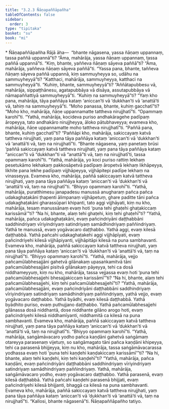 ```yaml
---
title: "3.2.3 Ñāṇapaññāpañha"
tableOfContents: false
sidebar:
  order: 3
type: "tipitaka"
basket: "su"
book: "mi"
---
```



<DynamicBreadcrumb />

<Paragraph type="center" book="mi">
* Ñāṇapaññāpañha
</Paragraph>

<Division number="42" book="mi" bookNo="28">

<Paragraph number="188" book="mi">
Rājā āha—  “bhante nāgasena, yassa ñāṇaṃ uppannaṃ, tassa paññā uppannā”ti? “Āma, mahārāja, yassa ñāṇaṃ uppannaṃ, tassa paññā uppannā”ti. “Kiṃ, bhante, yaññeva ñāṇaṃ sāyeva paññā”ti? “Āma, mahārāja, yaññeva ñāṇaṃ sāyeva paññā”ti. “Yassa pana, bhante, taññeva ñāṇaṃ sāyeva paññā uppannā, kiṃ sammuyheyya so, udāhu na sammuyheyyā”ti? “Katthaci, mahārāja, sammuyheyya, katthaci na sammuyheyyā”ti. “Kuhiṃ, bhante, sammuyheyyā”ti? “Aññātapubbesu vā, mahārāja, sippaṭṭhānesu, agatapubbāya vā disāya, assutapubbāya vā nāmapaññattiyā sammuyheyyā”ti. “Kuhiṃ na sammuyheyyā”ti? “Yaṃ kho pana, mahārāja, tāya paññāya kataṃ ‘aniccan’ti vā ‘dukkhan’ti vā ‘anattā’ti vā, tahiṃ na sammuyheyyā”ti. “Moho panassa, bhante, kuhiṃ gacchatī”ti? “Moho kho, mahārāja, ñāṇe uppannamatte tattheva nirujjhatī”ti.
</Paragraph>

<Paragraph number="189" book="mi">
“Opammaṃ karohī”ti. “Yathā, mahārāja, kocideva puriso andhakāragehe padīpaṃ āropeyya, tato andhakāro nirujjheyya, āloko pātubhaveyya; evameva kho, mahārāja, ñāṇe uppannamatte moho tattheva nirujjhatī”ti.
</Paragraph>

<Paragraph number="190" book="mi">
“Paññā pana, bhante, kuhiṃ gacchatī”ti? “Paññāpi kho, mahārāja, sakiccayaṃ katvā tattheva nirujjhati, yaṃ pana tāya paññāya kataṃ ‘aniccan’ti vā ‘dukkhan’ti vā ‘anattā’ti vā, taṃ na nirujjhatī”ti.
</Paragraph>

<Paragraph number="191" book="mi">
“Bhante nāgasena, yaṃ panetaṃ brūsi ‘paññā sakiccayaṃ katvā tattheva nirujjhati, yaṃ pana tāya paññāya kataṃ “aniccan”ti vā “dukkhan”ti vā “anattā”ti vā, taṃ na nirujjhatī’ti, tassa opammaṃ karohī”ti. “Yathā, mahārāja, yo koci puriso rattiṃ lekhaṃ pesetukāmo lekhakaṃ pakkosāpetvā padīpaṃ āropetvā lekhaṃ likhāpeyya, likhite pana lekhe padīpaṃ vijjhāpeyya, vijjhāpitepi padīpe lekhaṃ na vinasseyya. Evameva kho, mahārāja, paññā sakiccayaṃ katvā tattheva nirujjhati, yaṃ pana tāya paññāya kataṃ ‘aniccan’ti vā ‘dukkhan’ti vā ‘anattā’ti vā, taṃ na nirujjhatī”ti.
</Paragraph>

<Paragraph number="192" book="mi">
“Bhiyyo opammaṃ karohī”ti. “Yathā, mahārāja, puratthimesu janapadesu manussā anugharaṃ pañca pañca udakaghaṭakāni ṭhapenti ālimpanaṃ vijjhāpetuṃ, ghare paditte tāni pañca udakaghaṭakāni gharassūpari khipanti, tato aggi vijjhāyati, kiṃ nu kho, mahārāja, tesaṃ manussānaṃ evaṃ hoti ‘puna tehi ghaṭehi ghaṭakiccaṃ karissāmā’”ti? “Na hi, bhante, alaṃ tehi ghaṭehi, kiṃ tehi ghaṭehī”ti? “Yathā, mahārāja, pañca udakaghaṭakāni, evaṃ pañcindriyāni daṭṭhabbāni saddhindriyaṃ vīriyindriyaṃ satindriyaṃ samādhindriyaṃ paññindriyaṃ. Yathā te manussā, evaṃ yogāvacaro daṭṭhabbo. Yathā aggi, evaṃ kilesā daṭṭhabbā. Yathā pañcahi udakaghaṭakehi aggi vijjhāpīyati, evaṃ pañcindriyehi kilesā vijjhāpiyanti, vijjhāpitāpi kilesā na puna sambhavanti. Evameva kho, mahārāja, paññā sakiccayaṃ katvā tattheva nirujjhati, yaṃ pana tāya paññāya kataṃ ‘aniccan’ti vā ‘dukkhan’ti vā ‘anattā’ti vā, taṃ na nirujjhatī”ti.
</Paragraph>

<Paragraph number="193" book="mi">
“Bhiyyo opammaṃ karohī”ti. “Yathā, mahārāja, vejjo pañcamūlabhesajjāni gahetvā gilānakaṃ upasaṅkamitvā tāni pañcamūlabhesajjāni pisitvā gilānakaṃ pāyeyya, tehi ca dosā niddhameyyuṃ, kiṃ nu kho, mahārāja, tassa vejjassa evaṃ hoti ‘puna tehi pañcamūlabhesajjehi bhesajjakiccaṃ karissāmī’”ti? “Na hi, bhante, alaṃ tehi pañcamūlabhesajjehi, kiṃ tehi pañcamūlabhesajjehī”ti? “Yathā, mahārāja, pañcamūlabhesajjāni, evaṃ pañcindriyāni daṭṭhabbāni saddhindriyaṃ vīriyindriyaṃ satindriyaṃ samādhindriyaṃ paññindriyaṃ, yathā vejjo, evaṃ yogāvacaro daṭṭhabbo. Yathā byādhi, evaṃ kilesā daṭṭhabbā. Yathā byādhito puriso, evaṃ puthujjano daṭṭhabbo. Yathā pañcamūlabhesajjehi gilānassa dosā niddhantā, dose niddhante gilāno arogo hoti, evaṃ pañcindriyehi kilesā niddhamīyanti, niddhamitā ca kilesā na puna sambhavanti. Evameva kho, mahārāja, paññā sakiccayaṃ katvā tattheva nirujjhati, yaṃ pana tāya paññāya kataṃ ‘aniccan’ti vā ‘dukkhan’ti vā ‘anattā’ti vā, taṃ na nirujjhatī”ti.
</Paragraph>

<Paragraph number="194" book="mi">
“Bhiyyo opammaṃ karohī”ti. “Yathā, mahārāja, saṅgāmāvacaro yodho pañca kaṇḍāni gahetvā saṅgāmaṃ otareyya parasenaṃ vijetuṃ, so saṅgāmagato tāni pañca kaṇḍāni khipeyya, tehi ca parasenā bhijjeyya, kiṃ nu kho, mahārāja, tassa saṅgāmāvacarassa yodhassa evaṃ hoti ‘puna tehi kaṇḍehi kaṇḍakiccaṃ karissāmī’”ti? “Na hi, bhante, alaṃ tehi kaṇḍehi, kiṃ tehi kaṇḍehī”ti? “Yathā, mahārāja, pañca kaṇḍāni, evaṃ pañcindriyāni daṭṭhabbāni saddhindriyaṃ vīriyindriyaṃ satindriyaṃ samādhindriyaṃ paññindriyaṃ. Yathā, mahārāja, saṅgāmāvacaro yodho, evaṃ yogāvacaro daṭṭhabbo. Yathā parasenā, evaṃ kilesā daṭṭhabbā. Yathā pañcahi kaṇḍehi parasenā bhijjati, evaṃ pañcindriyehi kilesā bhijjanti, bhaggā ca kilesā na puna sambhavanti. Evameva kho, mahārāja, paññā sakiccayaṃ katvā tattheva nirujjhati, yaṃ pana tāya paññāya kataṃ ‘aniccan’ti vā ‘dukkhan’ti vā ‘anattā’ti vā, taṃ na nirujjhatī”ti.
</Paragraph>

<Paragraph number="195" book="mi">
“Kallosi, bhante nāgasenā”ti.

</Paragraph>
</Division>

<Paragraph number="196" type="center" book="mi">
Ñāṇapaññāpañho tatiyo.
</Paragraph>